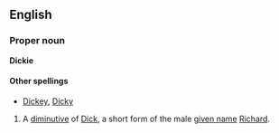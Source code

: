 ==English==
===Proper noun===
'''Dickie'''

====Other spellings====
*[[Dickey]], [[Dicky]]

#A [[diminutive]] of [[Dick]], a short form of the male [[given name]] [[Richard]].